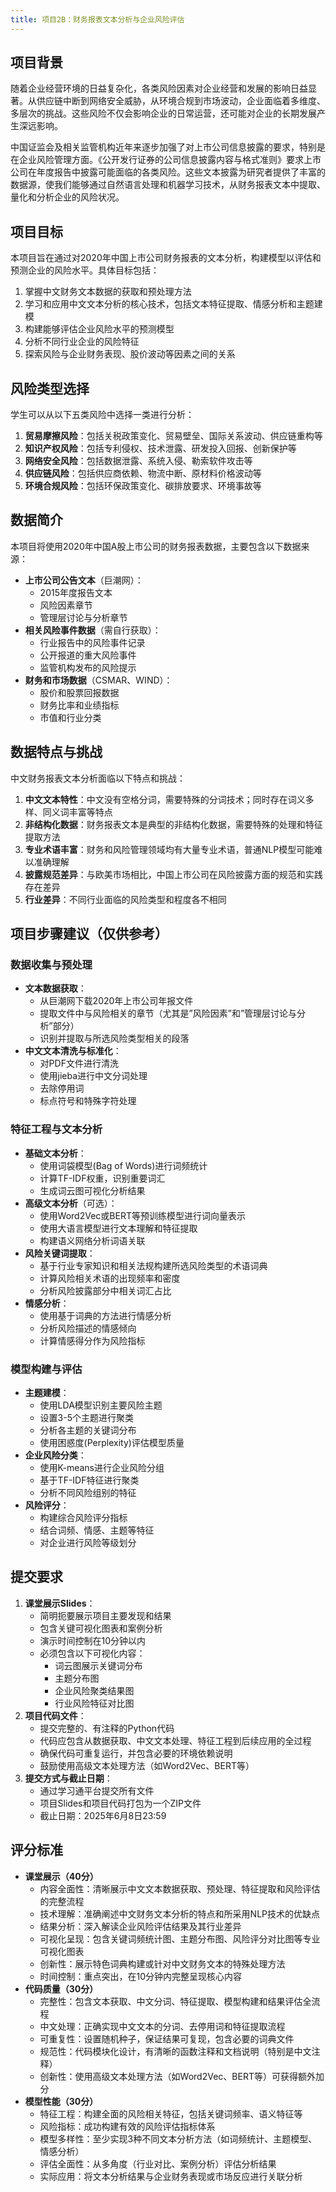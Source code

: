 ```yaml
---
title: 项目2B：财务报表文本分析与企业风险评估
---
```


## 项目背景

随着企业经营环境的日益复杂化，各类风险因素对企业经营和发展的影响日益显著。从供应链中断到网络安全威胁，从环境合规到市场波动，企业面临着多维度、多层次的挑战。这些风险不仅会影响企业的日常运营，还可能对企业的长期发展产生深远影响。

中国证监会及相关监管机构近年来逐步加强了对上市公司信息披露的要求，特别是在企业风险管理方面。《公开发行证券的公司信息披露内容与格式准则》要求上市公司在年度报告中披露可能面临的各类风险。这些文本披露为研究者提供了丰富的数据源，使我们能够通过自然语言处理和机器学习技术，从财务报表文本中提取、量化和分析企业的风险状况。

## 项目目标

本项目旨在通过对2020年中国上市公司财务报表的文本分析，构建模型以评估和预测企业的风险水平。具体目标包括：

1. 掌握中文财务文本数据的获取和预处理方法
2. 学习和应用中文文本分析的核心技术，包括文本特征提取、情感分析和主题建模
3. 构建能够评估企业风险水平的预测模型
4. 分析不同行业企业的风险特征
5. 探索风险与企业财务表现、股价波动等因素之间的关系

## 风险类型选择

学生可以从以下五类风险中选择一类进行分析：

1. **贸易摩擦风险**：包括关税政策变化、贸易壁垒、国际关系波动、供应链重构等
2. **知识产权风险**：包括专利侵权、技术泄露、研发投入回报、创新保护等
3. **网络安全风险**：包括数据泄露、系统入侵、勒索软件攻击等
4. **供应链风险**：包括供应商依赖、物流中断、原材料价格波动等
5. **环境合规风险**：包括环保政策变化、碳排放要求、环境事故等

## 数据简介

本项目将使用2020年中国A股上市公司的财务报表数据，主要包含以下数据来源：

- **上市公司公告文本**（巨潮网）：
  - 2015年度报告文本
  - 风险因素章节
  - 管理层讨论与分析章节

- **相关风险事件数据**（需自行获取）：
  - 行业报告中的风险事件记录
  - 公开报道的重大风险事件
  - 监管机构发布的风险提示

- **财务和市场数据**（CSMAR、WIND）：
  - 股价和股票回报数据
  - 财务比率和业绩指标
  - 市值和行业分类

## 数据特点与挑战

中文财务报表文本分析面临以下特点和挑战：

1. **中文文本特性**：中文没有空格分词，需要特殊的分词技术；同时存在词义多样、同义词丰富等特点
2. **非结构化数据**：财务报表文本是典型的非结构化数据，需要特殊的处理和特征提取方法
3. **专业术语丰富**：财务和风险管理领域均有大量专业术语，普通NLP模型可能难以准确理解
4. **披露规范差异**：与欧美市场相比，中国上市公司在风险披露方面的规范和实践存在差异
5. **行业差异**：不同行业面临的风险类型和程度各不相同

## 项目步骤建议（仅供参考）

### 数据收集与预处理

- **文本数据获取**：
  - 从巨潮网下载2020年上市公司年报文件
  - 提取文件中与风险相关的章节（尤其是"风险因素"和"管理层讨论与分析"部分）
  - 识别并提取与所选风险类型相关的段落

- **中文文本清洗与标准化**：
  - 对PDF文件进行清洗
  - 使用jieba进行中文分词处理
  - 去除停用词
  - 标点符号和特殊字符处理

### 特征工程与文本分析

- **基础文本分析**：
  - 使用词袋模型(Bag of Words)进行词频统计
  - 计算TF-IDF权重，识别重要词汇
  - 生成词云图可视化分析结果

- **高级文本分析**（可选）：
  - 使用Word2Vec或BERT等预训练模型进行词向量表示
  - 使用大语言模型进行文本理解和特征提取
  - 构建语义网络分析词语关联

- **风险关键词提取**：
  - 基于行业专家知识和相关法规构建所选风险类型的术语词典
  - 计算风险相关术语的出现频率和密度
  - 分析风险披露部分中相关词汇占比

- **情感分析**：
  - 使用基于词典的方法进行情感分析
  - 分析风险描述的情感倾向
  - 计算情感得分作为风险指标

### 模型构建与评估

- **主题建模**：
  - 使用LDA模型识别主要风险主题
  - 设置3-5个主题进行聚类
  - 分析各主题的关键词分布
  - 使用困惑度(Perplexity)评估模型质量

- **企业风险分类**：
  - 使用K-means进行企业风险分组
  - 基于TF-IDF特征进行聚类
  - 分析不同风险组别的特征

- **风险评分**：
  - 构建综合风险评分指标
  - 结合词频、情感、主题等特征
  - 对企业进行风险等级划分

## 提交要求

1. **课堂展示Slides**：
   - 简明扼要展示项目主要发现和结果
   - 包含关键可视化图表和案例分析
   - 演示时间控制在10分钟以内
   - 必须包含以下可视化内容：
     * 词云图展示关键词分布
     * 主题分布图
     * 企业风险聚类结果图
     * 行业风险特征对比图

2. **项目代码文件**：
   - 提交完整的、有注释的Python代码
   - 代码应包含从数据获取、中文文本处理、特征工程到后续应用的全过程
   - 确保代码可重复运行，并包含必要的环境依赖说明
   - 鼓励使用高级文本处理方法（如Word2Vec、BERT等）

3. **提交方式与截止日期**：
   - 通过学习通平台提交所有文件
   - 项目Slides和项目代码打包为一个ZIP文件
   - 截止日期：2025年6月8日23:59

## 评分标准

- **课堂展示（40分）**
  - 内容全面性：清晰展示中文文本数据获取、预处理、特征提取和风险评估的完整流程
  - 技术理解：准确阐述中文财务文本分析的特点和所采用NLP技术的优缺点
  - 结果分析：深入解读企业风险评估结果及其行业差异
  - 可视化呈现：包含关键词频统计图、主题分布图、风险评分对比图等专业可视化图表
  - 创新性：展示特色词典构建或针对中文财务文本的特殊处理方法
  - 时间控制：重点突出，在10分钟内完整呈现核心内容

- **代码质量（30分）**
  - 完整性：包含文本获取、中文分词、特征提取、模型构建和结果评估全流程
  - 中文处理：正确实现中文文本的分词、去停用词和特征提取流程
  - 可重复性：设置随机种子，保证结果可复现，包含必要的词典文件
  - 规范性：代码模块化设计，有清晰的函数注释和文档说明（特别是中文注释）
  - 创新性：使用高级文本处理方法（如Word2Vec、BERT等）可获得额外加分

- **模型性能（30分）**
  - 特征工程：构建全面的风险相关特征，包括关键词频率、语义特征等
  - 风险指标：成功构建有效的风险评估指标体系
  - 模型多样性：至少实现3种不同文本分析方法（如词频统计、主题模型、情感分析）
  - 评估全面性：从多角度（行业对比、案例分析）评估分析结果
  - 实际应用：将文本分析结果与企业财务表现或市场反应进行关联分析

